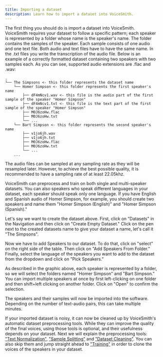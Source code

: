 ```yaml
---
title: Importing a dataset
description: Learn how to import a dataset into VoiceSmith.
---
```


The first thing you should do is import a dataset into VoiceSmith. VoiceSmith requires your dataset
to follow a specific pattern; each speaker is represented by a folder whose name is the speaker's name.
The folder contains the samples of the speaker. Each sample consists of one audio and one text file.
Both audio and text files have to have the same name. In the .txt files you write the transcription
of the audio file. Below is an example of a correctly formatted dataset containing two speakers with two samples each.
As you can see, supported audio extensions are .flac and .wav:

```
.
└── The Simpsons <- this folder represents the dataset name
    └── Homer Simpson <- this folder represents the first speaker's name
        ├── dF4mNcv1.wav <- this file is the audio part of the first sample of the speaker "Homer Simpson"
        ├── dF4mNcv1.txt <- this file is the text part of the first sample of the speaker "Homer Simpson"
        ├── M0J6zoHw.flac
        ├── M0J6zoHw.txt
        └── ...
    └── Bart Simpson <- this folder represents the second speaker's name
        ├── v1jo6jh.wav
        ├── v1jo6jh.txt
        ├── M0J6zoHw.flac
        ├── M0J6zoHw.txt
        └── ...
    ...
```

The audio files can be sampled at any sampling rate as they will be resampled later. However,
to achieve the best possible quality, it is recommended to have a sampling rate of at least 22.05khz.

VoiceSmith can preprocess and train on both single and multi-speaker datasets. You can also
speakers who speak different languages in your dataset, each speaker should speak only one language.
If you have English and Spanish audio of Homer Simpson, for example, you should create two
speakers and name them "Homer Simpson (English)" and "Homer Simpson (Spanish)."

Let's say we want to create the dataset above. First, click on "Datasets" in the Navigation and
then click on "Create Empty Dataset." Click on the pen next to the created datasets name to give
your dataset a name, let's call it "The Simpsons".

Now we have to add Speakers to our dataset. To do that, click on "select" on the right side of the table.
Then click on "Add Speakers From Folder." Finally, select the language of the speakers you want to add to the dataset
from the dropdown and click on "Pick Speakers."

As described in the graphic above, each speaker is represented by a folder, so we will select the
folders named "Homer Simpson" and "Bart Simpson." You can import multiple speakers at once by first left-clicking
on one folder and then shift+left clicking on another folder. Click on "Open" to confirm the selection.

The speakers and their samples will now be imported into the software. Depending on the number of text-audio pairs,
this can take multiple minutes.

If your imported dataset is noisy, it can now be cleaned up by VoiceSmith's automatic dataset preprocessing tools.
While they can improve the quality of the final voices, using those tools is optional, and their usefulness
depends on your dataset. Next we will explain the preprocessing tools:
["Text Normalization"](/usage/text-normalization), ["Sample Splitting"](/usage/sample-splitting)
and ["Dataset Cleaning"](/usage/dataset-cleaning).
You can also skip them and jump straight ahead to ["Training"](/usage/training) in order to clone the
voices of the speakers in your dataset.
